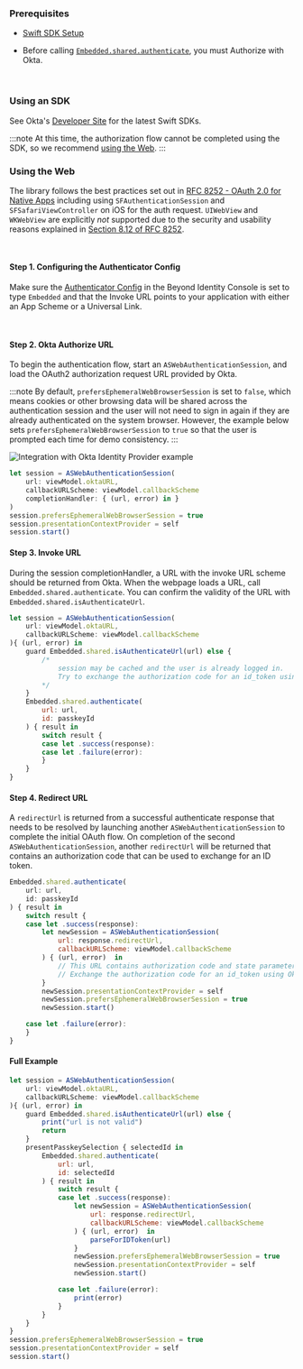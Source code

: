 ### Prerequisites

- [Swift SDK Setup](/docs/next/sdk-setup?sdks=swift)

- Before calling [`Embedded.shared.authenticate`](/docs/next/sdk-setup?sdks=swift#authentication), you must Authorize with Okta. 

<br />

### Using an SDK

See Okta's [Developer Site](https://developer.okta.com/code/#mobile-native) for the latest Swift SDKs.

:::note
At this time, the authorization flow cannot be completed using the SDK, so we recommend [using the Web](/docs/next/okta-oidc#using-the-web). 
:::

### Using the Web

The library follows the best practices set out in [RFC 8252 - OAuth 2.0 for Native Apps](https://tools.ietf.org/html/rfc8252) including using `SFAuthenticationSession` and `SFSafariViewController` on iOS for the auth request. `UIWebView` and `WKWebView` are explicitly _not_ supported due to the security and usability reasons explained in [Section 8.12 of RFC 8252](https://tools.ietf.org/html/rfc8252#section-8.12).

<br />

#### Step 1. Configuring the Authenticator Config

Make sure the [Authenticator Config](/docs/next/authentication#embedded-sdk) in the Beyond Identity Console is set to type `Embedded` and that the Invoke URL points to your application with either an App Scheme or a Universal Link.

<br />

#### Step 2. Okta Authorize URL

To begin the authentication flow, start an `ASWebAuthenticationSession`, and load the OAuth2 authorization request URL provided by Okta.

:::note
By default, `prefersEphemeralWebBrowserSession` is set to `false`, which means cookies or other browsing data will be shared across the authentication session and the user will not need to sign in again if they are already authenticated on the system browser. However, the example below sets `prefersEphemeralWebBrowserSession` to `true` so that the user is prompted each time for demo consistency.
:::


<img src={OktaIdentityProviderExample} id="workflows" alt="Integration with Okta Identity Provider example" />

```javascript
let session = ASWebAuthenticationSession(
    url: viewModel.oktaURL,
    callbackURLScheme: viewModel.callbackScheme
    completionHandler: { (url, error) in }
)
session.prefersEphemeralWebBrowserSession = true
session.presentationContextProvider = self
session.start()
```

#### Step 3. Invoke URL

During the session completionHandler, a URL with the invoke URL scheme should be returned from Okta. When the webpage loads a URL, call `Embedded.shared.authenticate`. You can confirm the validity of the URL with `Embedded.shared.isAuthenticateUrl`.

```javascript
let session = ASWebAuthenticationSession(
    url: viewModel.oktaURL,
    callbackURLScheme: viewModel.callbackScheme
){ (url, error) in
    guard Embedded.shared.isAuthenticateUrl(url) else {
        /*
            session may be cached and the user is already logged in.
            Try to exchange the authorization code for an id_token using Okta's token endpoint.
        */
    }
    Embedded.shared.authenticate(
        url: url,
        id: passkeyId
    ) { result in
        switch result {
        case let .success(response):
        case let .failure(error):
        }
    }
}
```

#### Step 4. Redirect URL

A `redirectUrl` is returned from a successful authenticate response that needs to be resolved by launching another `ASWebAuthenticationSession` to complete the initial OAuth flow. On completion of the second `ASWebAuthenticationSession`, another `redirectUrl` will be returned that contains an authorization code that can be used to exchange for an ID token.

```javascript
Embedded.shared.authenticate(
    url: url,
    id: passkeyId
) { result in
    switch result {
    case let .success(response):
        let newSession = ASWebAuthenticationSession(
            url: response.redirectUrl,
            callbackURLScheme: viewModel.callbackScheme
        ) { (url, error)  in
            // This URL contains authorization code and state parameters
            // Exchange the authorization code for an id_token using Okta's token endpoint.
        }
        newSession.presentationContextProvider = self
        newSession.prefersEphemeralWebBrowserSession = true
        newSession.start()

    case let .failure(error):
    }
}
```

#### Full Example

```javascript
let session = ASWebAuthenticationSession(
    url: viewModel.oktaURL,
    callbackURLScheme: viewModel.callbackScheme
){ (url, error) in
    guard Embedded.shared.isAuthenticateUrl(url) else {
        print("url is not valid")
        return
    }
    presentPasskeySelection { selectedId in
        Embedded.shared.authenticate(
            url: url,
            id: selectedId
        ) { result in
            switch result {
            case let .success(response):
                let newSession = ASWebAuthenticationSession(
                    url: response.redirectUrl,
                    callbackURLScheme: viewModel.callbackScheme
                ) { (url, error)  in
                    parseForIDToken(url)
                }
                newSession.prefersEphemeralWebBrowserSession = true
                newSession.presentationContextProvider = self
                newSession.start()

            case let .failure(error):
                print(error)
            }
        }
    }
}
session.prefersEphemeralWebBrowserSession = true
session.presentationContextProvider = self
session.start()
```
